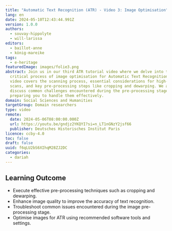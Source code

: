 ```yaml
---
title: "Automatic Text Recognition (ATR) - Video 3: Image Optimisation"
lang: en
date: 2024-05-10T12:43:44.991Z
version: 1.0.0
authors:
  - souvay-hippolyte
  - will-larissa
editors:
  - baillot-anne
  - könig-mareike
tags:
  - e-heritage
featuredImage: images/folie3.png
abstract: Join us in our third ATR tutorial video where we delve into the
  critical process of image optimisation for Automatic Text Recognition. This
  video covers the scanning process, essential considerations for high-quality
  scans, and key pre-processing steps like cropping and dewarping. We also
  discuss common challenges encountered during the pre-processing stage of ATR,
  preparing you to handle them effectively.
domain: Social Sciences and Humanities
targetGroup: Domain researchers
type: video
remote:
  date: 2024-05-06T08:00:00.000Z
  url: https://youtu.be/gndjz2YKQYI?si=n_LT1nGNzY2jsf66
  publisher: Deutsches Historisches Institut Paris
licence: ccby-4.0
toc: false
draft: false
uuid: f6qLU2bS6XIhqM28ZJ2DC
categories:
  - dariah
---
```

## Learning Outcome

-   Execute effective pre-processing techniques such as cropping and dewarping.
-   Enhance image quality to improve the accuracy of text recognition.
-   Troubleshoot common issues encountered during the image pre-processing stage.
-   Optimise images for ATR using recommended software tools and settings.
